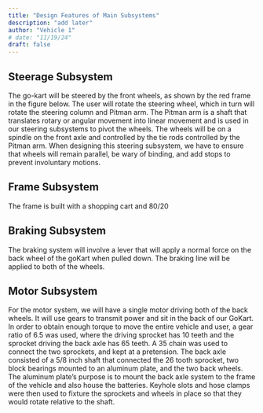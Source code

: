 ```yaml
---
title: "Design Features of Main Subsystems"
description: "add later"
author: "Vehicle 1"
# date: "11/19/24"
draft: false
---
```

<!-- Design Features of Main Subsystems (show off your work! What are some significant design decisions you made?)
This section must include at least two quantitative design decisions made via analysis described in the Evaluation of Design section.
Identifies specific subsystems and/or features where significant work has been done by the team to advance the design. -->

## Steerage Subsystem
The go-kart will be steered by the front wheels, as shown by the red frame in the figure below. The user will rotate the steering wheel, which in turn will rotate the steering column and Pitman arm. The Pitman arm is a shaft that translates rotary or angular movement into linear movement and is used in our steering subsystems to pivot the wheels. The wheels will be on a spindle on the front axle and controlled by the tie rods controlled by the Pitman arm. When designing this steering subsystem, we have to ensure that wheels will remain parallel, be wary of binding, and add stops to prevent involuntary motions. 

## Frame Subsystem
The frame is built with a shopping cart and 80/20


## Braking Subsystem
The braking system will involve a lever that will apply a normal force on the back wheel of the goKart when pulled down. The braking line will be applied to both of the wheels. 


## Motor Subsystem
For the motor system, we will have a single motor driving both of the back wheels. It will use gears to transmit power and sit in the back of our GoKart. In order to obtain enough torque to move the entire vehicle and user, a gear ratio of 6.5 was used, where the driving sprocket has 10 teeth and the sprocket driving the back axle has 65 teeth. A 35 chain was used to connect the two sprockets, and kept at a pretension. The back axle consisted of a 5/8 inch shaft that connected the 26 tooth sprocket, two block bearings mounted to an aluminum plate, and the two back wheels. The aluminum plate's purpose is to mount the back axle system to the frame of the vehicle and also house the batteries. Keyhole slots and hose clamps were then used to fixture the sprockets and wheels in place so that they would rotate relative to the shaft.





